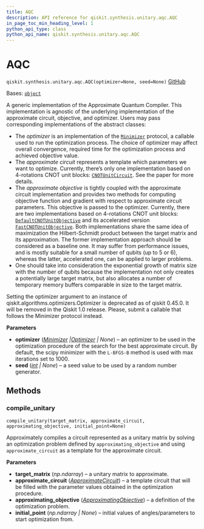 ```yaml
---
title: AQC
description: API reference for qiskit.synthesis.unitary.aqc.AQC
in_page_toc_min_heading_level: 1
python_api_type: class
python_api_name: qiskit.synthesis.unitary.aqc.AQC
---
```


# AQC

<span id="qiskit.synthesis.unitary.aqc.AQC" />

`qiskit.synthesis.unitary.aqc.AQC(optimizer=None, seed=None)` [GitHub](https://github.com/qiskit/qiskit/tree/stable/0.46/qiskit/synthesis/unitary/aqc/aqc.py "view source code")

Bases: [`object`](https://docs.python.org/3/library/functions.html#object "(in Python v3.12)")

A generic implementation of the Approximate Quantum Compiler. This implementation is agnostic of the underlying implementation of the approximate circuit, objective, and optimizer. Users may pass corresponding implementations of the abstract classes:

*   The *optimizer* is an implementation of the [`Minimizer`](qiskit.algorithms.optimizers.Minimizer "qiskit.algorithms.optimizers.Minimizer") protocol, a callable used to run the optimization process. The choice of optimizer may affect overall convergence, required time for the optimization process and achieved objective value.
*   The *approximate circuit* represents a template which parameters we want to optimize. Currently, there’s only one implementation based on 4-rotations CNOT unit blocks: [`CNOTUnitCircuit`](qiskit.synthesis.unitary.aqc.CNOTUnitCircuit "qiskit.synthesis.unitary.aqc.CNOTUnitCircuit"). See the paper for more details.
*   The *approximate objective* is tightly coupled with the approximate circuit implementation and provides two methods for computing objective function and gradient with respect to approximate circuit parameters. This objective is passed to the optimizer. Currently, there are two implementations based on 4-rotations CNOT unit blocks: [`DefaultCNOTUnitObjective`](qiskit.synthesis.unitary.aqc.DefaultCNOTUnitObjective "qiskit.synthesis.unitary.aqc.DefaultCNOTUnitObjective") and its accelerated version [`FastCNOTUnitObjective`](qiskit.synthesis.unitary.aqc.FastCNOTUnitObjective "qiskit.synthesis.unitary.aqc.FastCNOTUnitObjective"). Both implementations share the same idea of maximization the Hilbert-Schmidt product between the target matrix and its approximation. The former implementation approach should be considered as a baseline one. It may suffer from performance issues, and is mostly suitable for a small number of qubits (up to 5 or 6), whereas the latter, accelerated one, can be applied to larger problems.
*   One should take into consideration the exponential growth of matrix size with the number of qubits because the implementation not only creates a potentially large target matrix, but also allocates a number of temporary memory buffers comparable in size to the target matrix.

<Admonition title="Deprecated since version 0.45.0" type="danger">
  Setting the optimizer argument to an instance of qiskit.algorithms.optimizers.Optimizer is deprecated as of qiskit 0.45.0. It will be removed in the Qiskit 1.0 release. Please, submit a callable that follows the Minimizer protocol instead.
</Admonition>

**Parameters**

*   **optimizer** ([*Minimizer*](qiskit.algorithms.optimizers.Minimizer "qiskit.algorithms.optimizers.Minimizer")  *|*[*Optimizer*](qiskit.algorithms.optimizers.Optimizer "qiskit.algorithms.optimizers.Optimizer") *| None*) – an optimizer to be used in the optimization procedure of the search for the best approximate circuit. By default, the scipy minimizer with the `L-BFGS-B` method is used with max iterations set to 1000.
*   **seed** ([*int*](https://docs.python.org/3/library/functions.html#int "(in Python v3.12)") *| None*) – a seed value to be used by a random number generator.

## Methods

### compile\_unitary

<span id="qiskit.synthesis.unitary.aqc.AQC.compile_unitary" />

`compile_unitary(target_matrix, approximate_circuit, approximating_objective, initial_point=None)`

Approximately compiles a circuit represented as a unitary matrix by solving an optimization problem defined by `approximating_objective` and using `approximate_circuit` as a template for the approximate circuit.

**Parameters**

*   **target\_matrix** (*np.ndarray*) – a unitary matrix to approximate.
*   **approximate\_circuit** ([*ApproximateCircuit*](qiskit.synthesis.unitary.aqc.ApproximateCircuit "qiskit.synthesis.unitary.aqc.ApproximateCircuit")) – a template circuit that will be filled with the parameter values obtained in the optimization procedure.
*   **approximating\_objective** ([*ApproximatingObjective*](qiskit.synthesis.unitary.aqc.ApproximatingObjective "qiskit.synthesis.unitary.aqc.ApproximatingObjective")) – a definition of the optimization problem.
*   **initial\_point** (*np.ndarray | None*) – initial values of angles/parameters to start optimization from.

